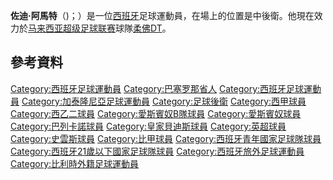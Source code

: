 {{noteTA
|G1=Football
|G2=uefa
}}
{{Infobox football biography
| name = 佐迪·阿馬特<br/>Jordi Amat
| image = File:Jordi Amat 2013 Catalonia (cropped).jpg
| image_size = 
| caption = 2013年，效力[[加泰罗尼亚联队|加泰罗尼亚联队]]時的佐迪·阿馬特
| fullname    = Jordi Amat Maas
| birth_date  = {{birth date and age|1992|3|21|df=yes}}
| birth_place =  {{西班牙}}[[滨海卡内特|滨海卡内特]]
| height = 1.84 m
| position = [[中堅|中堅]]
| currentclub = [[柔佛DT|柔佛DT]]
| clubnumber = 55
| youthyears1 = 1998–1999
| youthclubs1 = 滨海卡内特
| youthyears2 = 1999–2009
| youthclubs2 = [[皇家西班牙人體育俱樂部|西班牙人]]
| years1 = 2009–2010
| clubs1 = [[皇家西班牙人體育俱樂部|西班牙人B队]]
| caps1 = 17
| goals1 = 0
| years2 = 2010–2013
| clubs2 = [[皇家西班牙人體育俱樂部|西班牙人]]
| caps2 = 41
| goals2 = 0
| years3 = 2012–2013
| clubs3 = → [[巴列卡诺闪电|巴列卡诺]]（外借）
| caps3 = 27
| goals3 = 1
| years4 = 2013–2018
| clubs4 = [[斯旺西城足球俱乐部|斯旺西城]]
| caps4 = 52
| goals4 = 0
| years5 = 2017–2018
| clubs5 = → [[皇家贝蒂斯足球俱乐部|皇家贝蒂斯]]（外借）
| caps5 = 25
| goals5 = 0
| years6 = 2018–2020
| clubs6 = [[巴列卡诺闪电|巴列卡诺]]
| caps6 = 31
| goals6 = 0
| years7 = 2019–2020
| clubs7 = → [[歐本足球俱樂部|歐本]]（外借）
| caps7 = 24
| goals7 = 2
| years8 = 2020–2022
| clubs8 = [[歐本足球俱樂部|歐本]]
| caps8 = 56
| goals8 = 0
| years9 = 2022–
| clubs9 = [[柔佛DT|柔佛DT]]
| caps9 = 0
| goals9 = 0
| nationalyears1 = 2008
| nationalteam1 = {{link-en|西班牙16歲以下國家足球隊|Spian national under-16 football team|西班牙 U16}}
| nationalcaps1 = 2
| nationalgoals1 = 0
| nationalyears2 = 2008–2009
| nationalteam2 = {{link-en|西班牙17歲以下國家足球隊|Spian national under-17 football team|西班牙 U17}}
| nationalcaps2 = 11
| nationalgoals2 = 0
| nationalyears3 = 2010
| nationalteam3 = {{link-en|西班牙18歲以下國家足球隊|Spian national under-18 football team|西班牙 U18}}
| nationalcaps3 = 2
| nationalgoals3 = 0
| nationalyears4 = 2010–2011
| nationalteam4 = {{link-en|西班牙19歲以下國家足球隊|Spian national under-19 football team|西班牙 U19}}
| nationalcaps4 = 7
| nationalgoals4 = 0
| nationalyears5 = 2011
| nationalteam5 = {{link-en|西班牙20歲以下國家足球隊|Spian national under-20 football team|西班牙 U20}}
| nationalcaps5 = 5
| nationalgoals5 = 0
| nationalyears6 = 2011–2014
| nationalteam6 = [[西班牙21歲以下國家足球隊|西班牙 U21]]
| nationalcaps6 = 15
| nationalgoals6 = 0
| nationalyears7 = 2008–2009
| nationalteam7 = [[加泰罗尼亚联队|加泰罗尼亚联队]]
| nationalcaps7 = 2
| nationalgoals7 = 0
| pcupdate = 2021年2月14日
| ntupdate = 2020年11月17日
}}

'''佐迪·阿馬特'''（{{lang-es|Jordi Amat}})；{{bd|1992年|3月21日}}）是一位[[西班牙|西班牙]]足球運動員，在場上的位置是中後衛。他現在效力於[[马来西亚超级足球联赛|马来西亚超级足球联赛]]球隊[[柔佛DT|柔佛DT]]。

==參考資料==
{{Reflist}}

{{Authority control}}
{{DEFAULTSORT:Amat, J}}
[[Category:西班牙足球運動員|Category:西班牙足球運動員]]
[[Category:巴塞罗那省人|Category:巴塞罗那省人]]
[[Category:西班牙足球運動員|Category:西班牙足球運動員]]
[[Category:加泰隆尼亞足球運動員|Category:加泰隆尼亞足球運動員]]
[[Category:足球後衛|Category:足球後衛]]
[[Category:西甲球員|Category:西甲球員]]
[[Category:西乙二球員|Category:西乙二球員]]
[[Category:愛斯賓奴B隊球員|Category:愛斯賓奴B隊球員]]
[[Category:愛斯賓奴球員|Category:愛斯賓奴球員]]
[[Category:巴列卡諾球員|Category:巴列卡諾球員]]
[[Category:皇家貝迪斯球員|Category:皇家貝迪斯球員]]
[[Category:英超球員|Category:英超球員]]
[[Category:史雲斯球員|Category:史雲斯球員]]
[[Category:比甲球員|Category:比甲球員]]
[[Category:西班牙青年國家足球隊球員|Category:西班牙青年國家足球隊球員]]
[[Category:西班牙21歲以下國家足球隊球員|Category:西班牙21歲以下國家足球隊球員]]
[[Category:西班牙旅外足球運動員|Category:西班牙旅外足球運動員]]
[[Category:比利時外籍足球運動員|Category:比利時外籍足球運動員]]
{{spain-bio-stub}}
